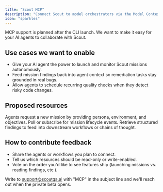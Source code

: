 ```yaml
---
title: "Scout MCP"
description: "Connect Scout to model orchestrators via the Model Context Protocol. Coming soon."
icon: "sparkles"
---
```


<Note>
  MCP support is planned after the CLI launch. We want to make it easy for your AI agents to collaborate with Scout.
</Note>

## Use cases we want to enable

- Give your AI agent the power to launch and monitor Scout missions autonomously.
- Feed mission findings back into agent context so remediation tasks stay grounded in real bugs.
- Allow agents to schedule recurring quality checks when they detect risky code changes.

## Proposed resources

<ResponseField name="missions.launch" type="procedure" required>
Agents request a new mission by providing persona, environment, and objectives.
</ResponseField>

<ResponseField name="missions.status" type="query">
Poll or subscribe for mission lifecycle events.
</ResponseField>

<ResponseField name="findings.list" type="query">
Retrieve structured findings to feed into downstream workflows or chains of thought.
</ResponseField>

## How to contribute feedback

- Share the agents or workflows you plan to connect.
- Tell us which resources should be read-only or write-enabled.
- Vote on the order you'd like to see features ship (launching missions vs. reading findings, etc.).

Write to [support@scoutqa.ai](mailto:support@scoutqa.ai) with "MCP" in the subject line and we'll reach out when the private beta opens.
